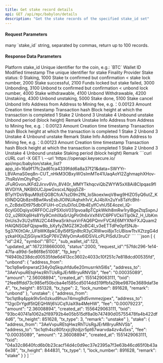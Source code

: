 ---
title: Get stake record details
api: GET /api/mpc/babylon/details
description: "Get the stake records of the specified stake_id set"
---

#### Request Parameters
<ParamField query="ids" type="string" required>
    many `stake_id` string, separated by commas, return up to 100 records.
</ParamField>


#### Response Data Parameters
<ResponseField type="object[ ]">
    <Expandable title="object">
        <ResponseField name="id" type="integer">Platform stake_id</ResponseField>
        <ResponseField name="symbol" type="string">Unique identifier for the coin, e.g.: `BTC`</ResponseField>
        <ResponseField name="sub_wallet_id" type="integer">Wallet ID</ResponseField>
        <ResponseField name="updated_at" type="long">Modified timestamp</ResponseField>
        <ResponseField name="request_id" type="string">The unique identifier for stake</ResponseField>
        <ResponseField name="fp_key" type="string">Finality Provider</ResponseField>
        <ResponseField name="status" type="integer">Stake status: 0 Staking, 1000 Stake tx confirmed but confirmation < stake lock number, 2000 Stake successful, 2100 Funds locked but stake failed, 3000 Unbonding, 3100 Unbond tx confirmed but confirmation < unbond lock number, 4000 Stake withdrawable, 4100 Unbond Withdrawable, 4200 Unstaking, 4300 Unbond unstaking, 5000 Stake done, 5100 Stake cancel</ResponseField>
        <ResponseField name="unbond" type="object">
            Unbond Info
            <Expandable title="object">
                <ResponseField name="address_from" type="string">Address from</ResponseField>
                <ResponseField name="address_to" type="string">Address to</ResponseField>
                <ResponseField name="fee" type="string">Mining fee, e.g.：0.00123</ResponseField>
                <ResponseField name="amount" type="string">Amount</ResponseField>
                <ResponseField name="created_at" type="long">Creation time timestamp</ResponseField>
                <ResponseField name="txid" type="string">Transaction hash</ResponseField>
                <ResponseField name="tx_height" type="long">Block height at which the transaction is completed</ResponseField>
                <ResponseField name="tx_type" type="integer">1 Stake 2 Unbond 3 Unstake 4 Unbound unstake </ResponseField>
                <ResponseField name="lock_number" type="integer">Unbond period (block height)</ResponseField>
                <ResponseField name="remark" type="string">Remark</ResponseField>
           </Expandable>
        </ResponseField>
        <ResponseField name="unstake" type="object">
            Unstake Info
            <Expandable title="object">
                <ResponseField name="address_from" type="string">Address from</ResponseField>
                <ResponseField name="address_to" type="string">Address to</ResponseField>
                <ResponseField name="fee" type="string">Mining fee, e.g.：0.00123</ResponseField>
                <ResponseField name="amount" type="string">Amount</ResponseField>
                <ResponseField name="created_at" type="long">Creation time timestamp</ResponseField>
                <ResponseField name="txid" type="string">Transaction hash</ResponseField>
                <ResponseField name="tx_height" type="long">Block height at which the transaction is completed</ResponseField>
                <ResponseField name="tx_type" type="integer">1 Stake 2 Unbond 3 Unstake 4 Unbound unstake </ResponseField>
                <ResponseField name="remark" type="string">Remark</ResponseField>
           </Expandable>
        </ResponseField>
        <ResponseField name="stake" type="object">
            Stake Info
            <Expandable title="object">
                <ResponseField name="address_from" type="string">Address from</ResponseField>
                <ResponseField name="address_to" type="string">Address to</ResponseField>
                <ResponseField name="fee" type="string">Mining fee, e.g.：0.00123</ResponseField>
                <ResponseField name="amount" type="string">Amount</ResponseField>
                <ResponseField name="created_at" type="long">Creation time timestamp</ResponseField>
                <ResponseField name="txid" type="string">Transaction hash</ResponseField>
                <ResponseField name="tx_height" type="long">Block height at which the transaction is completed</ResponseField>
                <ResponseField name="tx_type" type="integer">1 Stake 2 Unbond 3 Unstake 4 Unbound unstake </ResponseField>
                <ResponseField name="lock_number" type="integer">Staking period (block height)</ResponseField>
                <ResponseField name="remark" type="string">Remark</ResponseField>
           </Expandable>
        </ResponseField>
    </Expandable>
</ResponseField>



<RequestExample>
  ```curl cURL
  curl -X GET \
  --url 'https://openapi.keysecure.io/
api/mpc/babylon/stake_list?app_id=16a9f17fc2ad61ca4339fdd6a8a37f21&data=SWYYr-LBVAmaS0eq8n-CUT_nHkM3OBxyWOsImMTe41UaqAoYI2ZghmaphXHov-7hsRsVmOhyPqC-JFuRGvonJKFd2Jirxv6Vn_8V40r_MMYTkhqcviQbZWYW5xX8Ai8CIpqas9fIWVDIYA_NKBl0UCJpwGxscxLNpjq5Z8-BTyIYDsVBquM9zEQGBCfcA7szD9n2fN_loSkoexlwqV8wg9HIZO5yQ6utZ_Kt0lNDQQb8zn8BwfAvsEsbJlOINUAqhxh1vV_AJ4bXn2uYx8TaYcBht-n_ZcBdxIDt975dbOFUiH-oCzIuDi1oLDtb4EylfCvhU5E4ozel_lQ-6cyIG0Dqiiyx0RFFOCJzPSXIoV031pvoa8pTCpkWklh8mRw1rylBgeZtqSxpnJO2_u2RIlXq6Hs8Yly9CmhIXaSrUgPir0h6xVxlf4VC6PFVCkiiTlp0kZ_H_UbKm0nUis3v3U2sflWJ2C449waSrikhuxVrFAQ6PQmrFVCAE6MYXNrFXJQuam2HAIQNSGbFQjspw8b_bXyfyZMGZ3K2oBC4I_v3eETTdPe0pfSNJb-5g37K0tOAr_UFbWK8pkC8yl56fSjn8tcR3yCRWwoi8jxTcUBiswTtvXZtzgG4dyzkaHXjsZjSGiywXSqP76VZWlyOmAx6IDSViLcPLPISdU3ruCI'
  ```
</RequestExample>



<ResponseExample>
```json
[
    {
        "id":242,
        "symbol":"BTC",
        "sub_wallet_id":123,
        "updated_at":1672318660000,
        "status":2000,
        "request_id":"57fdc296-1e14-47fa-a99d-5e86f8e51008",
        "fp_key": "f4940b238dcd00535fde6d413cc3602c4033c10f251c7e818dcd00535fd",
        "unbond": {
            "address_from": "bc1q6w6npwrat234y0q5kquhfdu6e20musrrkh5l6s",
            "address_to": "3AeVvpuREtqHwzRhTUsRgJErM8ryuRNVSb",
            "fee": "0.00035089",
            "amount": "2.56008894",
            "created_at": 1551429063111,
            "txid": "2fee8ffdd73c985ef50bcba4e1585cd5014dd319ffbfa29be9870e3689daf3e4",
            "tx_height": 851328,
            "tx_type": 2,
            "lock_number": 891628,
            "remark": "unbond"
        },
        "unstake": {
            "address_from": "bc1qt8q4ppk9lv5n0zkud9huv74mvg9d5vmmezjpex",
            "address_to": "12gcDrYgdf5tQEQHWj6VJCq1UaX9a4MeHW",
            "fee": "0.00079223",
            "amount": "2.36008894",
            "created_at": 1556429063111,
            "txid": "93bc40741a1062a2f89792b4e05b515df8a0b747490d05755478fa4b422df4d6",
            "tx_height": 851628,
            "tx_type": 3,
            "remark": "unstake"
        },
        "stake": {
            "address_from": "3AeVvpuREtqHwzRhTUsRgJErM8ryuRNVSb",
            "address_to": "bc1qth4sz80fzxjcj9zdjzr5pt67warvda4zv4u5xs",
            "fee": "0.00035089",
            "amount": "2.36008894",
            "created_at": 1551429063111,
            "txid": "04a32c8640fcd6b0b23cacf14d4c0d9ec37e2395a7f3e63b46cd65f0b43a6e38",
            "tx_height": 844831,
            "tx_type": 1,
            "lock_number": 891628,
            "remark": "stake"
        }
    }
]
```
</ResponseExample>
